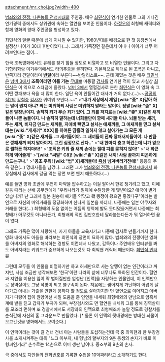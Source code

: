attachment:/mr_choi.jpg?width=400

[[범죄와의 전쟁: 나쁜놈들 전성시대]]의 주인공. 배우 [[최민식]]이 연기한 인물로 그의 기나긴 연기경력 중에서도 상위권에 속하는 열연을 보여준 인물이다. [[하정우]]의 최형배 캐릭터와 함께 영화의 양대 주인공을 형성하고 있다. 

최민식의 얼굴 때문에 쉽게 지나칠 수 있지만, 1980년대를 배경으로 한 첫 등장씬에서 설정상 나이가 30대 후반이었다(…). 그래서 가족장면 같은데서 아내나 아이가 너무 어려보인다는 점이...

한국 조폭영화에서도 유례를 찾기 힘들 정도로 비열하고 또 비열한 인물이다. 그리고 자기합리화랑 이기주의에서도 타의추종을 불허한다. 기본적으로 제대로 된 조폭은 아니고, 반쪽자리 건달이라며 '''[[반달]]'''이라 부른다~~반달리스트~~. 근데 재밌는 것은 배우 [[최민식]]은 [[넘버 3]]에서 '''조폭이라면 이를 가는''' [[무대뽀]] 마동팔 [[검사]]를 연기한 적이 있고 사실상 [[최민식]]은 이 역으로 스타덤에 올랐다. [[넘버 3]]에서 열혈검사로 분한 [[최민식]]은 이 영화 속 그 어떤 깡패보다 욕을 더 많이 한다. 일단 욕이 안들어간 대사가 거의 없다.(...)~~[[공공의 적2]]의 [[강철중]] [[검사]]가 귀여워 보인다.~~"
>"'''내가 세상에서 제일 [wiki:"좆" X]같아 하는 말이 뭔지 아냐? 죄는 미워하되 사람은 미워하지 말라는 말이야. 정말 [wiki:"좆" X]같은 말장난이지. 솔직히 죄가 무슨 죄가 있어. 그 죄를 저지르는 [wiki:"좆" X]같은 새끼들이 나쁜 놈들이지. 나 솔직히 말하는데 너희들만이 깡패 새끼들 아냐. 뇌물 받는 새끼, 주는 새끼, 비자금 만드는 새끼들, 지애비 빽믿고 설치는 애새끼들, 그 애새끼들 믿고 설쳐대는 [wiki:"개새끼" XXX]들 하여튼 땀흘려 일하지 않고 살아가는 그 모든 개 [wiki:"좆" X]같은 새끼들..그 새끼들이야..그 새끼들이 진짜 깡패새끼들이야. 나 만큼은 깡패새끼 되지 말아야지..그런 심정으로 산다..'''" 
>"'''내 한마디 충고 하겠는데 니가 앞으로 뭘하든 하지마라!'''" 
>"'''조직은 키워 줄 새끼 손에는 절대 피를 묻히지 않아!'''" 
>"'''내 화끈하게 엮어줄게'''" 
>"'''[wiki:"씨발" C8]! [wiki:"좆" X]같은 새끼! 사람 끝까지 피곤하게 만드는구나.'''" 
>"'''꽁초 주워! [wiki:"씹" X]새끼들아! [[즉결심판|즉심]] 넘겨버리기전에!'''"
등등의 주옥 같은(...) 명대사들을 남겼다. 그러던 그가 [[범죄와의 전쟁: 나쁜놈들 전성시대]]에서 화장실에서 검사에게 갈굼 먹는 장면 보면 왠지 애틋하다.(...)

예를 들면 영화 초반에 우연히 마약을 압수하고는 이걸 팔아서 한몫 챙기려고 했고, 이에 갈등 때리는 선배 공무원에게 "우리나라가 일제에 수탈당한 게 몇년이요? 애국이 별거 있습니까? 난 그래서 일본 원숭이 쉐키들 약맞고 콱 뽕쟁이 됐으면 좋겠다구"이라는 발언으로 자신의 마약거래를 정당화하며 신나게 일본을 까더니, 나중에는 일본 야쿠자와 거래를 한다(…) 최형배의 도움 없이는 어둠의 영역에 발도 못디뎠을거면서 나중에는 최형배가 아무것도 아니라든가, 최형배의 적인 김판호한테 달라붙는다든가 뭐 열거하면 끝이 없다.

그래도 가족은 많이 사랑해서, 자기 아들을 교육시키고 나중에 검사로 만들기까지 한다. 영화 내에서도 아들을 바라보는 최민식의 장면이 묘하게 많다. 범죄와의 전쟁이란 영화를 아버지의 영화로 해석하는 경향도 이런데서 나왔고, 감독이나 주연배우 인터뷰를 봐도 아버지라는 키워드가 중요하게 나오는것도 다 최익현 캐릭터 때문이다. [http://www.asiatoday.co.kr/news/view.asp?seq=588036 최민식 인터뷰]

그런데 모두들 이 인물을 비열하기만 하고 허세만으로 사는 알맹이 없는 인간이라고 까지만, 사실 조금만 생각해보면 '한국'이란 나라의 삶에 너무나도 특화된 인간이다. 혈연과 지연을 이용한 입이 딱 벌어질만한 엄청난 [인맥]을 자랑하는 인물인데, 이 인맥만으로 징역살이도 그냥 석방이 되고 불구속이 된다. 처음에는 찢어지게 가난하며 어렵게 살아가고 아내는 가출을 안한게 용하다 할 정도로 살아가지만 먼 혈연으로 이어지고 아버지가 다랑어 잡이 원양어선 시절 도움을 준 인연을 내세워 최형배와의 만남으로 암흑세계에 발을 딛고 갑자기 부자가 되며, 부장검사와도 먼 혈연을 내세워 그를 통해 징역살이를 모조리 면하며 또 경찰서에서도 서장과의 인맥으로 최형배조차 놀랄 정도로 경찰서를 순식간에 자신의 홈 그라운드로 만들었다. [* 물론 이 인맥의 뒷배경에는 방대한 뇌물이 오고간것을 영화에서도 보여준다.]

이 인맥이라는 것이 길 건너 건너 아는 사람들을 포섭하는건데 극 중 최익현과 한 부장검사를 소개시켜주는 대목 "느그 아부지, 내 형님의 할부지의 9촌 동생의 손자가 바로 이 형씨인기라" 촌수로는 14촌으로 이미 생판 남이다. 증조부의 9촌의 손자. 

극 중에서도 지인들의 전화번호를 기록한 수첩을 10억짜리라고 소개하기도 한다.
